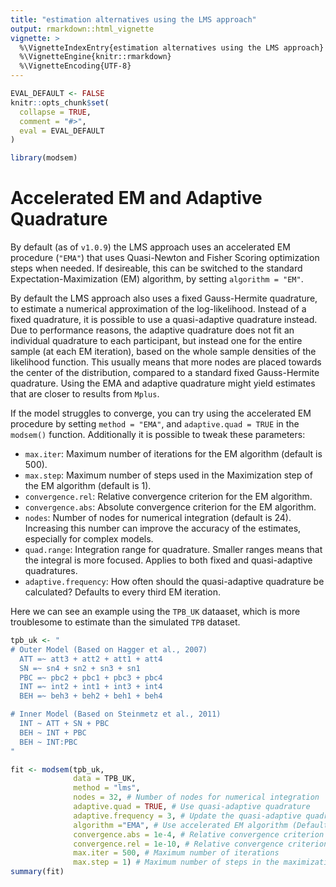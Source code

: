 ```yaml
---
title: "estimation alternatives using the LMS approach"
output: rmarkdown::html_vignette
vignette: >
  %\VignetteIndexEntry{estimation alternatives using the LMS approach}
  %\VignetteEngine{knitr::rmarkdown}
  %\VignetteEncoding{UTF-8}
---
```


```r
EVAL_DEFAULT <- FALSE
knitr::opts_chunk$set(
  collapse = TRUE,
  comment = "#>",
  eval = EVAL_DEFAULT
)
```

```r
library(modsem)
```

# Accelerated EM and Adaptive Quadrature
By default (as of `v1.0.9`) the LMS approach uses an accelerated EM procedure (`"EMA"`) that uses Quasi-Newton and Fisher
Scoring optimization steps when needed. If desireable, this can be switched to the standard Expectation-Maximization (EM)
algorithm, by setting `algorithm = "EM"`.

By default the LMS approach also uses a fixed Gauss-Hermite quadrature, to estimate a numerical 
approximation of the log-likelihood. Instead of a fixed quadrature, it is possible to use a
quasi-adaptive quadrature instead. Due to performance reasons, the adaptive quadrature does not fit an
individual quadrature to each participant, but instead one for the entire sample (at each EM iteration), 
based on the whole sample densities of the likelihood function. This usually means that more nodes are placed towards the
center of the distribution, compared to a standard fixed Gauss-Hermite quadrature. Using the EMA and adaptive quadrature might yield 
estimates that are closer to results from `Mplus`.

If the model struggles to converge, you can try using the accelerated EM procedure by setting `method = "EMA"`,
and `adaptive.quad = TRUE` in the `modsem()` function. Additionally it is possible to tweak these parameters:

- `max.iter`: Maximum number of iterations for the EM algorithm (default is 500).
- `max.step`: Maximum number of steps used in the Maximization step of the EM algorithm (default is 1).
- `convergence.rel`: Relative convergence criterion for the EM algorithm.
- `convergence.abs`: Absolute convergence criterion for the EM algorithm.
- `nodes`: Number of nodes for numerical integration (default is 24). Increasing this number can improve the accuracy of the estimates, especially for complex models.
- `quad.range`: Integration range for quadrature. Smaller ranges means that the integral is more focused. Applies to both fixed and quasi-adaptive quadratures.
- `adaptive.frequency`: How often should the quasi-adaptive quadrature be calculated? Defaults to every third EM iteration.

Here we can see an example using the `TPB_UK` dataaset, which is more troublesome to
estimate than the simulated `TPB` dataset.

```r
tpb_uk <- "
# Outer Model (Based on Hagger et al., 2007)
  ATT =~ att3 + att2 + att1 + att4
  SN =~ sn4 + sn2 + sn3 + sn1
  PBC =~ pbc2 + pbc1 + pbc3 + pbc4
  INT =~ int2 + int1 + int3 + int4
  BEH =~ beh3 + beh2 + beh1 + beh4

# Inner Model (Based on Steinmetz et al., 2011)
  INT ~ ATT + SN + PBC
  BEH ~ INT + PBC
  BEH ~ INT:PBC
"

fit <- modsem(tpb_uk, 
              data = TPB_UK, 
              method = "lms", 
              nodes = 32, # Number of nodes for numerical integration
              adaptive.quad = TRUE, # Use quasi-adaptive quadrature
              adaptive.frequency = 3, # Update the quasi-adaptive quadrature every third EM-iteration
              algorithm ="EMA", # Use accelerated EM algorithm (Default)
              convergence.abs = 1e-4, # Relative convergence criterion
              convergence.rel = 1e-10, # Relative convergence criterion
              max.iter = 500, # Maximum number of iterations
              max.step = 1) # Maximum number of steps in the maximization step
summary(fit)
```
